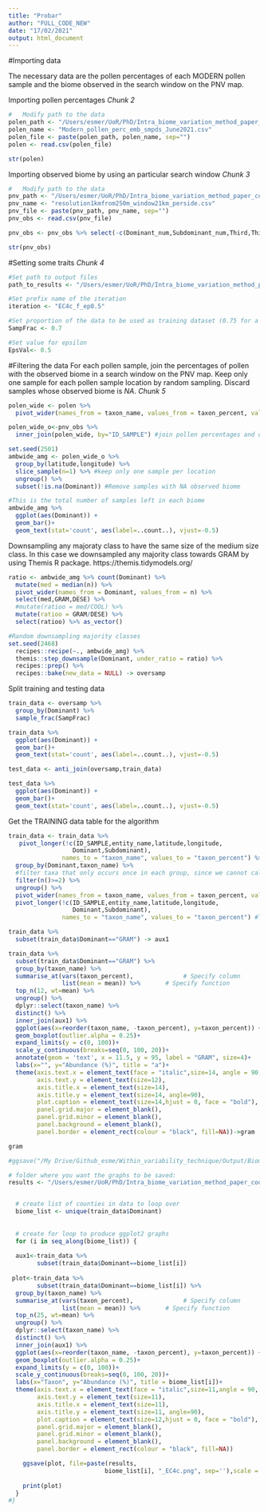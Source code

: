 ```yaml
---
title: "Probar"
author: "FULL_CODE_NEW"
date: "17/02/2021"
output: html_document
---
```


#Importing data

The necessary data are the pollen percentages of each MODERN pollen sample and the biome observed in the search window on the PNV map.

Importing pollen percentages
*Chunk 2*
```r
#   Modify path to the data
polen_path <- "/Users/esmer/UoR/PhD/Intra_biome_variation_method_paper_code/Intra_biome_variation_method/Inputs/Modern_and_fossil_pollen_percentages/"
polen_name <- "Modern_pollen_perc_emb_smpds_June2021.csv"
polen_file <- paste(polen_path, polen_name, sep="")
polen <- read.csv(polen_file) 

str(polen)
```



Importing observed biome by using an particular search window
*Chunk 3*
```r
#   Modify path to the data
pnv_path <- "/Users/esmer/UoR/PhD/Intra_biome_variation_method_paper_code/Intra_biome_variation_method/Inputs/Extract_PNV_biomes/"
pnv_name <- "resolution1kmfrom250m_window21km_perside.csv"
pnv_file <- paste(pnv_path, pnv_name, sep="")
pnv_obs <- read.csv(pnv_file) 

pnv_obs <- pnv_obs %>% select(-c(Dominant_num,Subdominant_num,Third,Third_num))

str(pnv_obs)
```


#Setting some traits
*Chunk 4*
```r
#Set path to output files
path_to_results <- "/Users/esmer/UoR/PhD/Intra_biome_variation_method_paper_code/Intra_biome_variation_method/Outputs/Comparison_matrices_and_metrics/"

#Set prefix name of the iteration
iteration <- "EC4c_f_ep0.5"

#Set proportion of the data to be used as training dataset (0.75 for a training/testing ratio of 75:25)
SampFrac <- 0.7

#Set value for epsilon
EpsVal<- 0.5
```
#Filtering the data
  For each pollen sample, join the percentages of pollen with the observed biome in a search window on the PNV map. Keep only one sample for each pollen sample location by random sampling. Discard samples whose observed biome is *NA*. 
*Chunk 5*
```r
polen_wide <- polen %>% 
  pivot_wider(names_from = taxon_name, values_from = taxon_percent, values_fill = 0)

polen_wide_o<-pnv_obs %>% 
  inner_join(polen_wide, by="ID_SAMPLE") #join pollen percentages and observed biome

set.seed(2501)
ambwide_amg <- polen_wide_o %>%
  group_by(latitude,longitude) %>% 
  slice_sample(n=1) %>% #keep only one sample per location
  ungroup() %>% 
  subset(!is.na(Dominant)) #Remove samples with NA observed biome

#This is the total number of samples left in each biome
ambwide_amg %>% 
  ggplot(aes(Dominant)) +
  geom_bar()+
  geom_text(stat='count', aes(label=..count..), vjust=-0.5)
```



Downsampling any majoraty class to have the same size of the medium size class. In this case we downsampled any majority class towards GRAM by using Themis R package. https://themis.tidymodels.org/

```r
ratio <- ambwide_amg %>% count(Dominant) %>% 
  mutate(med = median(n)) %>% 
  pivot_wider(names_from = Dominant, values_from = n) %>% 
  select(med,GRAM,DESE) %>%
  #mutate(ratioo = med/COOL) %>% 
  mutate(ratioo = GRAM/DESE) %>%
  select(ratioo) %>% as_vector()

#Random downsampling majority classes
set.seed(2468)
  recipes::recipe(~., ambwide_amg) %>%
  themis::step_downsample(Dominant, under_ratio = ratio) %>%
  recipes::prep() %>%
  recipes::bake(new_data = NULL) -> oversamp
```


Split training and testing data
```r
train_data <- oversamp %>% 
  group_by(Dominant) %>% 
  sample_frac(SampFrac)

train_data %>% 
  ggplot(aes(Dominant)) +
  geom_bar()+
  geom_text(stat='count', aes(label=..count..), vjust=-0.5)

test_data <- anti_join(oversamp,train_data)

test_data %>% 
  ggplot(aes(Dominant)) +
  geom_bar()+
  geom_text(stat='count', aes(label=..count..), vjust=-0.5)
```


Get the TRAINING data table for the algorithm
```r
train_data <- train_data %>% 
   pivot_longer(!c(ID_SAMPLE,entity_name,latitude,longitude,
                  Dominant,Subdominant), 
               names_to = "taxon_name", values_to = "taxon_percent") %>% 
  group_by(Dominant,taxon_name) %>%
  #filter taxa that only occurs once in each group, since we cannot calculate the standard deviation
  filter(n()>=2) %>% 
  ungroup() %>%
  pivot_wider(names_from = taxon_name, values_from = taxon_percent, values_fill = 0) %>% 
  pivot_longer(!c(ID_SAMPLE,entity_name,latitude,longitude,
                  Dominant,Subdominant), 
               names_to = "taxon_name", values_to = "taxon_percent") #This is the object needed for the box-plots
```




```r
train_data %>% 
  subset(train_data$Dominant=="GRAM") -> aux1

train_data %>% 
  subset(train_data$Dominant=="GRAM") %>% 
  group_by(taxon_name) %>% 
  summarise_at(vars(taxon_percent),              # Specify column
               list(mean = mean)) %>%       # Specify function
  top_n(12, wt=mean) %>% 
  ungroup() %>% 
  dplyr::select(taxon_name) %>%
  distinct() %>% 
  inner_join(aux1) %>% 
  ggplot(aes(x=reorder(taxon_name, -taxon_percent), y=taxon_percent)) +
  geom_boxplot(outlier.alpha = 0.25)+
  expand_limits(y = c(0, 100))+
  scale_y_continuous(breaks=seq(0, 100, 20))+
  annotate(geom = 'text', x = 11.5, y = 95, label = "GRAM", size=4)+
  labs(x="", y="Abundance (%)", title = "a")+
  theme(axis.text.x = element_text(face = "italic",size=14, angle = 90, hjust = 1, vjust = 0.3),
        axis.text.y = element_text(size=12),
        axis.title.x = element_text(size=14),
        axis.title.y = element_text(size=14, angle=90),
        plot.caption = element_text(size=14,hjust = 0, face = "bold"),
        panel.grid.major = element_blank(),
        panel.grid.minor = element_blank(),
        panel.background = element_blank(),
        panel.border = element_rect(colour = "black", fill=NA))->gram

gram

#ggsave("/My Drive/Github_esme/Within_variability_technique/Output/Biomes_boxplots/GRAM_EC4c_SHORT.tiff", plot = last_plot(), width = 6, height = 5, dpi = 600)
```



```r
# folder where you want the graphs to be saved:
results <- "/Users/esmer/UoR/PhD/Intra_biome_variation_method_paper_code/Intra_biome_variation_method/Outputs/Biomes_boxplots/"  


  # create list of counties in data to loop over 
  biome_list <- unique(train_data$Dominant)
  
  
  # create for loop to produce ggplot2 graphs 
  for (i in seq_along(biome_list)) { 
    
  aux1<-train_data %>% 
        subset(train_data$Dominant==biome_list[i])
      
 plot<-train_data %>% 
        subset(train_data$Dominant==biome_list[i]) %>% 
  group_by(taxon_name) %>% 
  summarise_at(vars(taxon_percent),              # Specify column
               list(mean = mean)) %>%       # Specify function
  top_n(25, wt=mean) %>% 
  ungroup() %>% 
  dplyr::select(taxon_name) %>%
  distinct() %>% 
  inner_join(aux1) %>% 
  ggplot(aes(x=reorder(taxon_name, -taxon_percent), y=taxon_percent)) +
  geom_boxplot(outlier.alpha = 0.25)+
  expand_limits(y = c(0, 100))+
  scale_y_continuous(breaks=seq(0, 100, 20))+
  labs(x="Taxon", y="Abundance (%)", title = biome_list[i])+
  theme(axis.text.x = element_text(face = "italic",size=11,angle = 90, hjust = 1, vjust = 0.5),
        axis.text.y = element_text(size=11),
        axis.title.x = element_text(size=11),
        axis.title.y = element_text(size=11, angle=90),
        plot.caption = element_text(size=12,hjust = 0, face = "bold"),
        panel.grid.major = element_blank(),
        panel.grid.minor = element_blank(),
        panel.background = element_blank(),
        panel.border = element_rect(colour = "black", fill=NA))

    ggsave(plot, file=paste(results, 
                           biome_list[i], "_EC4c.png", sep=''),scale = 1, dpi = 600)
    
    print(plot)
  }
#}
```

